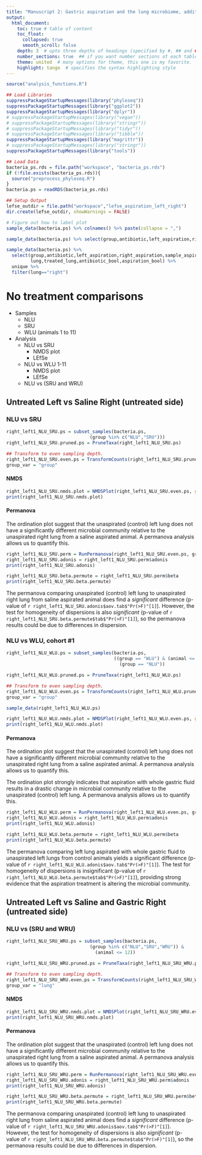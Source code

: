 ```yaml
---
title: "Manuscript 2: Gastric aspiration and the lung microbiome, additional analyses"
output: 
  html_document:
    toc: true # table of content 
    toc_float:
      collapsed: true
      smooth_scroll: false
    depth: 3  # upto three depths of headings (specified by #, ## and ###)
    number_sections: true  ## if you want number sections at each table header
    theme: united  # many options for theme, this one is my favorite.
    highlight: tango  # specifies the syntax highlighting style
---
```


<!---
From commandline run with the following:
Rscript -e "library(knitr); rmarkdown::render('aspiration_analysis_right_and_left_lungs.Rmd')"
-->

```r

source("analysis_functions.R")

## Load Libraries
suppressPackageStartupMessages(library("phyloseq"))
suppressPackageStartupMessages(library("ggplot2"))
suppressPackageStartupMessages(library("dplyr"))
# suppressPackageStartupMessages(library("vegan"))
# suppressPackageStartupMessages(library("stringr"))
# suppressPackageStartupMessages(library("tidyr"))
# suppressPackageStartupMessages(library("tibble"))
suppressPackageStartupMessages(library("magrittr"))
# suppressPackageStartupMessages(library("stringr"))
suppressPackageStartupMessages(library("tools"))

## Load Data
bacteria_ps.rds = file.path("workspace", "bacteria_ps.rds")
if (!file.exists(bacteria_ps.rds)){
  source("preprocess_phyloseq.R")
}
bacteria.ps = readRDS(bacteria_ps.rds)

## Setup Output
lefse_outdir = file.path("workspace","lefse_aspiration_left_right")
dir.create(lefse_outdir, showWarnings = FALSE)
```

```r
# Figure out how to label plot
sample_data(bacteria.ps) %>% colnames() %>% paste(collapse = ",")

sample_data(bacteria.ps) %>% select(group,antibiotic,left_aspiration,right_aspiration,sample_aspiration,lung,treated_lung,antibiotic_bool,aspiration_bool) %>% unique

sample_data(bacteria.ps) %>% 
  select(group,antibiotic,left_aspiration,right_aspiration,sample_aspiration,
         lung,treated_lung,antibiotic_bool,aspiration_bool) %>% 
  unique %>%
  filter(lung=="right")
```

# No treatment comparisons
* Samples
    + NLU
    + SRU
    + WLU (animals 1 to 11)
* Analysis
    + NLU vs SRU
        + NMDS plot
        + LEfSe
    + NLU vs WLU 1-11
        + NMDS plot
        + LEfSe
    + NLU vs (SRU and WRU)

## Untreated Left vs Saline Right (untreated side)
### NLU vs SRU
```r
right_left1_NLU_SRU.ps = subset_samples(bacteria.ps,
                               (group %in% c("NLU","SRU")))
right_left1_NLU_SRU.pruned.ps = PruneTaxa(right_left1_NLU_SRU.ps)

## Transform to even sampling depth.
right_left1_NLU_SRU.even.ps = TransformCounts(right_left1_NLU_SRU.pruned.ps)
group_var = "group"
```

#### NMDS
```r
right_left1_NLU_SRU.nmds.plot = NMDSPlot(right_left1_NLU_SRU.even.ps, grouping = group_var)
print(right_left1_NLU_SRU.nmds.plot)
```

#### Permanova
The ordination plot suggest that the unaspirated (control) left lung does not have a significantly different microbial community relative to the unaspirated right lung from a saline aspirated animal. A permanova analysis allows us to quantify this. 

```r
right_left1_NLU_SRU.perm = RunPermanova(right_left1_NLU_SRU.even.ps, group_var)
right_left1_NLU_SRU.adonis = right_left1_NLU_SRU.perm$adonis
print(right_left1_NLU_SRU.adonis)

right_left1_NLU_SRU.beta.permute = right_left1_NLU_SRU.perm$beta
print(right_left1_NLU_SRU.beta.permute)
```

The permanova comparing unaspirated (control) left lung to unaspirated right lung from saline aspirated animal does find a *significant* difference (p-value of `r right_left1_NLU_SRU.adonis$aov.tab$"Pr(>F)"[1]`). 
However, the test for homogeneity of dispersions is also *significant* (p-value of
`r right_left1_NLU_SRU.beta.permute$tab$"Pr(>F)"[1]`), so the permanova results could be due to differences in dispersion.

### NLU vs WLU, cohort #1
```r
right_left1_NLU_WLU.ps = subset_samples(bacteria.ps,
                                        ((group == "WLU") & (animal <= 12)) |
                                          (group == "NLU"))

right_left1_NLU_WLU.pruned.ps = PruneTaxa(right_left1_NLU_WLU.ps)

## Transform to even sampling depth.
right_left1_NLU_WLU.even.ps = TransformCounts(right_left1_NLU_WLU.pruned.ps)
group_var = "group"
```
```r
sample_data(right_left1_NLU_WLU.ps)
```

```r
right_left1_NLU_WLU.nmds.plot = NMDSPlot(right_left1_NLU_WLU.even.ps, grouping = group_var)
print(right_left1_NLU_WLU.nmds.plot)
```


#### Permanova
The ordination plot suggest that the unaspirated (control) left lung does not have a significantly different microbial community relative to the unaspirated right lung from a saline aspirated animal. A permanova analysis allows us to quantify this. 



The ordination plot strongly indicates that aspiration with whole gastric fluid results in a drastic change in microbial community relative to the unaspirated (control) left lung. A permanova analysis allows us to quantify this. 

```r
right_left1_NLU_WLU.perm = RunPermanova(right_left1_NLU_WLU.even.ps, group_var)
right_left1_NLU_WLU.adonis = right_left1_NLU_WLU.perm$adonis
print(right_left1_NLU_WLU.adonis)

right_left1_NLU_WLU.beta.permute = right_left1_NLU_WLU.perm$beta
print(right_left1_NLU_WLU.beta.permute)
```

The permanova comparing left lung aspirated with whole gastric fluid to unaspirated left lungs from control animals yields a significant difference (p-value of `r right_left1_NLU_WLU.adonis$aov.tab$"Pr(>F)"[1]`). 
The test for homogeneity of dispersions is insignificant (p-value of
`r right_left1_NLU_WLU.beta.permute$tab$"Pr(>F)"[1]`), providing strong evidence that the aspiration treatment is altering the microbial community.


## Untreated Left vs Saline and Gastric Right (untreated side)
### NLU vs (SRU and WRU)
```r
right_left1_NLU_SRU_WRU.ps = subset_samples(bacteria.ps,
                               (group %in% c("NLU","SRU","WRU")) &
                                 (animal <= 12))

right_left1_NLU_SRU_WRU.pruned.ps = PruneTaxa(right_left1_NLU_SRU_WRU.ps)

## Transform to even sampling depth.
right_left1_NLU_SRU_WRU.even.ps = TransformCounts(right_left1_NLU_SRU_WRU.pruned.ps)
group_var = "lung"
```

#### NMDS
```r
right_left1_NLU_SRU_WRU.nmds.plot = NMDSPlot(right_left1_NLU_SRU_WRU.even.ps, grouping = group_var)
print(right_left1_NLU_SRU_WRU.nmds.plot)
```

#### Permanova
The ordination plot suggest that the unaspirated (control) left lung does not have a significantly different microbial community relative to the unaspirated right lung from a saline aspirated animal. A permanova analysis allows us to quantify this. 

```r
right_left1_NLU_SRU_WRU.perm = RunPermanova(right_left1_NLU_SRU_WRU.even.ps, group_var)
right_left1_NLU_SRU_WRU.adonis = right_left1_NLU_SRU_WRU.perm$adonis
print(right_left1_NLU_SRU_WRU.adonis)

right_left1_NLU_SRU_WRU.beta.permute = right_left1_NLU_SRU_WRU.perm$beta
print(right_left1_NLU_SRU_WRU.beta.permute)
```

The permanova comparing unaspirated (control) left lung to unaspirated right lung from saline aspirated animal does find a *significant* difference (p-value of `r right_left1_NLU_SRU_WRU.adonis$aov.tab$"Pr(>F)"[1]`). 
However, the test for homogeneity of dispersions is also *significant* (p-value of
`r right_left1_NLU_SRU_WRU.beta.permute$tab$"Pr(>F)"[1]`), so the permanova results could be due to differences in dispersion.
